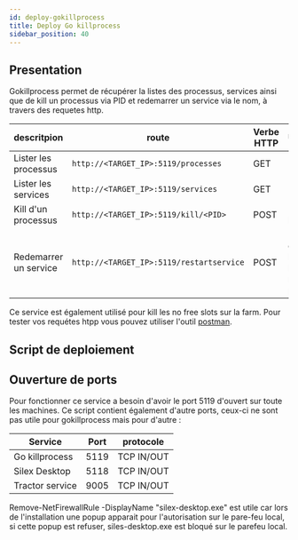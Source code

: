 ```yaml
---
id: deploy-gokillprocess
title: Deploy Go killprocess
sidebar_position: 40
---
```



## Presentation

Gokillprocess permet de récupérer la listes des processus, services ainsi que de kill un processus via PID et redemarrer un service via le nom,
à travers des requetes http.

| descritpion           | route                                    | Verbe HTTP | Utilisation                        |
| --------------------- | ---------------------------------------- | ---------- | ---------------------------------- |
| Lister les processus  | `http://<TARGET_IP>:5119/processes`      | GET        |                                    |
| Lister les services   | `http://<TARGET_IP>:5119/services`       | GET        |                                    |
| Kill d'un processus   | `http://<TARGET_IP>:5119/kill/<PID>`     | POST       | PID dans l'url                     |
| Redemarrer un service | `http://<TARGET_IP>:5119/restartservice` | POST       | Name dans body de la requetes post |

Ce service est également utilisé pour kill les no free slots sur la farm.
Pour tester vos requétes htpp vous pouvez utiliser l'outil [postman](https://www.postman.com).

## Script de deploiement

<CodeSnippet
  rawUrl="https://raw.githubusercontent.com/ArtFXDev/silex_fog_snapin/main/gokillprocess/go-killprocess.ps1"
  langage="python"
  fileName="go-killprocess.ps1"
/>

## Ouverture de ports

Pour fonctionner ce service a besoin d'avoir le port 5119 d'ouvert sur toute les machines.
Ce script contient également d'autre ports, ceux-ci ne sont pas utile pour gokillprocess mais pour d'autre :

| Service         | Port | protocole  |
| --------------- | ---- | ---------- |
| Go killprocess  | 5119 | TCP IN/OUT |
| Silex Desktop   | 5118 | TCP IN/OUT |
| Tractor service | 9005 | TCP IN/OUT |

Remove-NetFirewallRule -DisplayName "silex-desktop.exe" est utile car lors de l'installation une popup apparait pour l'autorisation sur le pare-feu local,
si cette popup est refuser, siles-desktop.exe est bloqué sur le parefeu local.

<CodeSnippet
  rawUrl="https://raw.githubusercontent.com/ArtFXDev/silex_fog_snapin/main/gokillprocess/go-killprocessopenport.ps1"
  langage="powershell"
  fileName="go-killprocessopenport.ps1"
/>

